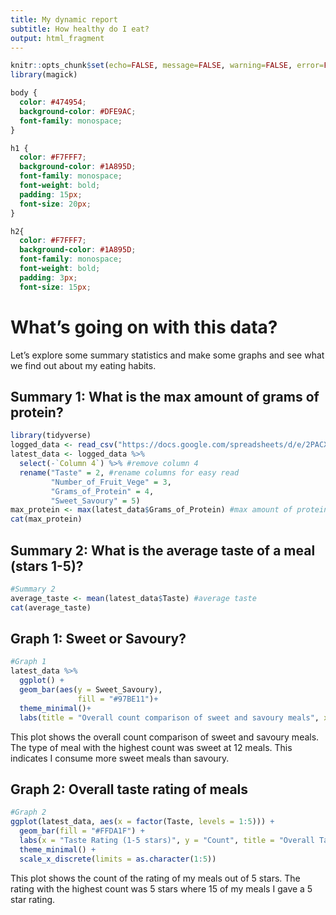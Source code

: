 ```yaml
---
title: My dynamic report
subtitle: How healthy do I eat?
output: html_fragment
---
```


```r
knitr::opts_chunk$set(echo=FALSE, message=FALSE, warning=FALSE, error=FALSE)
library(magick)
```

```css
body {
  color: #474954;
  background-color: #DFE9AC;
  font-family: monospace;
}

h1 {
  color: #F7FFF7;
  background-color: #1A895D;
  font-family: monospace;
  font-weight: bold;
  padding: 15px;
  font-size: 20px;
}

h2{
  color: #F7FFF7;
  background-color: #1A895D;
  font-family: monospace;
  font-weight: bold;
  padding: 3px;
  font-size: 15px;
```

# What's going on with this data?

Let's explore some summary statistics and make some graphs and see what we find out about my eating habits.

## Summary 1: What is the max amount of grams of protein?

```r
library(tidyverse)
logged_data <- read_csv("https://docs.google.com/spreadsheets/d/e/2PACX-1vSYdDVLpDF2qe3SjXviKt_gwCNLvyCnTGAPlllPGQm7SNkAUVX7jttBRFgBcYrOd7ujuUPRT0IXgklb/pub?output=csv")
latest_data <- logged_data %>% 
  select(-`Column 4`) %>% #remove column 4
  rename("Taste" = 2, #rename columns for easy read
         "Number_of_Fruit_Vege" = 3,
         "Grams_of_Protein" = 4,
         "Sweet_Savoury" = 5) 
max_protein <- max(latest_data$Grams_of_Protein) #max amount of protein
cat(max_protein)
```


## Summary 2: What is the average taste of a meal (stars 1-5)?


```r
#Summary 2
average_taste <- mean(latest_data$Taste) #average taste 
cat(average_taste)
```


## Graph 1: Sweet or Savoury?
```r
#Graph 1
latest_data %>%
  ggplot() +
  geom_bar(aes(y = Sweet_Savoury),
               fill = "#97BE11")+
  theme_minimal()+
  labs(title = "Overall count comparison of sweet and savoury meals", x = "Count", y = "Flavour Profile")
```

This plot shows the overall count comparison of sweet and savoury meals. The type of meal with the highest count was sweet at 12 meals. This indicates I consume more sweet meals than savoury.



## Graph 2: Overall taste rating of meals
```r
#Graph 2
ggplot(latest_data, aes(x = factor(Taste, levels = 1:5))) +
  geom_bar(fill = "#FFDA1F") +
  labs(x = "Taste Rating (1-5 stars)", y = "Count", title = "Overall Taste Rating of Meals") +
  theme_minimal() +
  scale_x_discrete(limits = as.character(1:5))
```

This plot shows the count of the rating of my meals out of 5 stars. The rating with the highest count was 5 stars where 15 of my meals I gave a 5 star rating.
